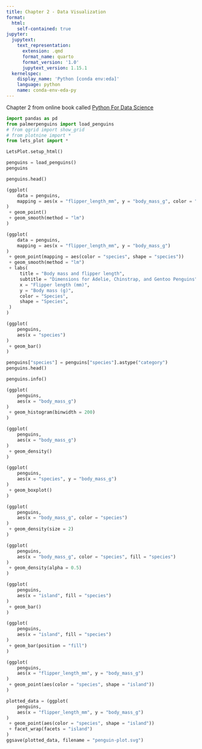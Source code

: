 ```yaml
---
title: Chapter 2 - Data Visualization
format:
  html:
    self-contained: true
jupyter:
  jupytext:
    text_representation:
      extension: .qmd
      format_name: quarto
      format_version: '1.0'
      jupytext_version: 1.15.1
  kernelspec:
    display_name: 'Python [conda env:eda]'
    language: python
    name: conda-env-eda-py
---
```


Chapter 2 from online book called [Python For Data Science](https://aeturrell.github.io/python4DS/welcome.html)

```python
import pandas as pd
from palmerpenguins import load_penguins
# from qgrid import show_grid
# from plotnine import *
from lets_plot import *

LetsPlot.setup_html()
```

```python
penguins = load_penguins()
penguins
```

```python
penguins.head()
```

```python
(ggplot(
    data = penguins,
    mapping = aes(x = "flipper_length_mm", y = "body_mass_g", color = "species")
)
 + geom_point()
 + geom_smooth(method = "lm")
)
```

```python
(ggplot(
    data = penguins,
    mapping = aes(x = "flipper_length_mm", y = "body_mass_g")
)
 + geom_point(mapping = aes(color = "species", shape = "species"))
 + geom_smooth(method = "lm")
 + labs(
     title = "Body mass and flipper length",
     subtitle = "Dimensions for Adelie, Chinstrap, and Gentoo Penguins",
     x = "Flipper length (mm)",
     y = "Body mass (g)",
     color = "Species",
     shape = "Species",
 )
)
```

```python
(ggplot(
    penguins,
    aes(x = "species")
)
 + geom_bar()
)
```

```python
penguins["species"] = penguins["species"].astype("category")
penguins.head()
```

```python
penguins.info()
```

```python
(ggplot(
    penguins,
    aes(x = "body_mass_g")
)
 + geom_histogram(binwidth = 200)
)
```

```python
(ggplot(
    penguins,
    aes(x = "body_mass_g")
)
 + geom_density()
)
```

```python
(ggplot(
    penguins,
    aes(x = "species", y = "body_mass_g")
)
 + geom_boxplot()
)
```

```python
(ggplot(
    penguins,
    aes(x = "body_mass_g", color = "species")
)
 + geom_density(size = 2)
)
```

```python
(ggplot(
    penguins,
    aes(x = "body_mass_g", color = "species", fill = "species")
)
 + geom_density(alpha = 0.5)
)
```

```python
(ggplot(
    penguins,
    aes(x = "island", fill = "species")
)
 + geom_bar()
)
```

```python
(ggplot(
    penguins,
    aes(x = "island", fill = "species")
)
 + geom_bar(position = "fill")
)
```

```python
(ggplot(
    penguins,
    aes(x = "flipper_length_mm", y = "body_mass_g")
)
 + geom_point(aes(color = "species", shape = "island"))
)
```

```python
plotted_data = (ggplot(
    penguins,
    aes(x = "flipper_length_mm", y = "body_mass_g")
)
 + geom_point(aes(color = "species", shape = "island"))
 + facet_wrap(facets = "island")
)
ggsave(plotted_data, filename = "penguin-plot.svg")
```
